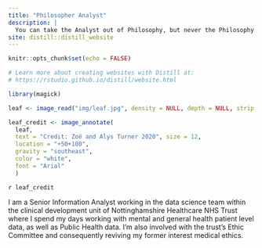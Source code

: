 ```yaml
---
title: "Philosopher Analyst"
description: |
  You can take the Analyst out of Philosophy, but never the Philosophy out of the Analyst
site: distill::distill_website
---
```


```r
knitr::opts_chunk$set(echo = FALSE)

# Learn more about creating websites with Distill at:
# https://rstudio.github.io/distill/website.html

library(magick)

leaf <- image_read("img/leaf.jpg", density = NULL, depth = NULL, strip = FALSE)

leaf_credit <- image_annotate(
  leaf, 
  text = "Credit: Zoë and Alys Turner 2020", size = 12, 
  location = "+50+100",
  gravity = "southeast",
  color = "white",
  font = "Arial"
  )

```

`r leaf_credit`

I am a Senior Information Analyst working in the data science team within the clinical development unit of Nottinghamshire Healthcare NHS Trust where I spend my days working with mental and general health patient level data, as well as Public Health data. I'm also involved with the trust's Ethic Committee and consequently reviving my former interest medical ethics.

